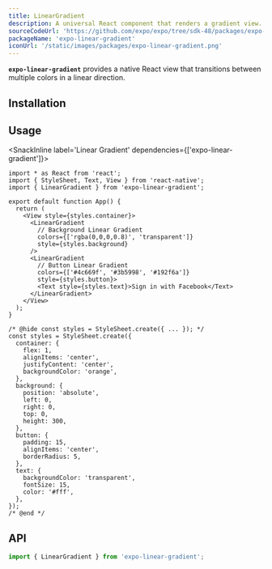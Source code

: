 ```yaml
---
title: LinearGradient
description: A universal React component that renders a gradient view.
sourceCodeUrl: 'https://github.com/expo/expo/tree/sdk-48/packages/expo-linear-gradient'
packageName: 'expo-linear-gradient'
iconUrl: '/static/images/packages/expo-linear-gradient.png'
---
```



**`expo-linear-gradient`** provides a native React view that transitions between multiple colors in a linear direction.

<PlatformsSection android emulator ios simulator web />

## Installation

<APIInstallSection />

## Usage

<SnackInline label='Linear Gradient' dependencies={['expo-linear-gradient']}>

```tsx
import * as React from 'react';
import { StyleSheet, Text, View } from 'react-native';
import { LinearGradient } from 'expo-linear-gradient';

export default function App() {
  return (
    <View style={styles.container}>
      <LinearGradient
        // Background Linear Gradient
        colors={['rgba(0,0,0,0.8)', 'transparent']}
        style={styles.background}
      />
      <LinearGradient
        // Button Linear Gradient
        colors={['#4c669f', '#3b5998', '#192f6a']}
        style={styles.button}>
        <Text style={styles.text}>Sign in with Facebook</Text>
      </LinearGradient>
    </View>
  );
}

/* @hide const styles = StyleSheet.create({ ... }); */
const styles = StyleSheet.create({
  container: {
    flex: 1,
    alignItems: 'center',
    justifyContent: 'center',
    backgroundColor: 'orange',
  },
  background: {
    position: 'absolute',
    left: 0,
    right: 0,
    top: 0,
    height: 300,
  },
  button: {
    padding: 15,
    alignItems: 'center',
    borderRadius: 5,
  },
  text: {
    backgroundColor: 'transparent',
    fontSize: 15,
    color: '#fff',
  },
});
/* @end */
```

</SnackInline>

## API

```js
import { LinearGradient } from 'expo-linear-gradient';
```

<APISection packageName="expo-linear-gradient" />
